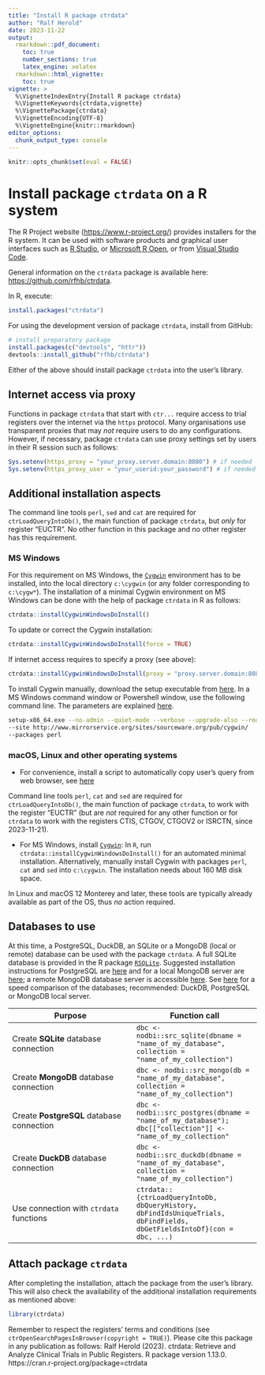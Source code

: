 ```yaml
---
title: "Install R package ctrdata"
author: "Ralf Herold"
date: 2023-11-22
output:
  rmarkdown::pdf_document:
    toc: true
    number_sections: true
    latex_engine: xelatex
  rmarkdown::html_vignette:
    toc: true
vignette: >
  %\VignetteIndexEntry{Install R package ctrdata}
  %\VignetteKeywords{ctrdata,vignette}
  %\VignettePackage{ctrdata}
  %\VignetteEncoding{UTF-8}
  %\VignetteEngine{knitr::rmarkdown}
editor_options:
  chunk_output_type: console
---
```


```r
knitr::opts_chunk$set(eval = FALSE)
```

# Install package `ctrdata` on a R system

The R Project website ([https://www.r-project.org/](https://www.r-project.org/)) provides installers for the R system. It can be used with software products and graphical user interfaces such as [R Studio](https://www.rstudio.com/products/RStudio/), or [Microsoft R Open](https://mran.microsoft.com/open/), or from [Visual Studio Code](https://marketplace.visualstudio.com/items?itemName=Ikuyadeu.r).

General information on the `ctrdata` package is available here: [https://github.com/rfhb/ctrdata](https://github.com/rfhb/ctrdata).

In R, execute:

```r
install.packages("ctrdata")
```

For using the development version of package `ctrdata`, install from GitHub:

```r
# install preparatory package
install.packages(c("devtools", "httr"))
devtools::install_github("rfhb/ctrdata")
```

Either of the above should install package `ctrdata` into the user's library.

## Internet access via proxy

Functions in package `ctrdata` that start with `ctr...` require access to trial registers over the internet via the `https` protocol. Many organisations use transparent proxies that may _not_ require users to do any configurations. However, if necessary, package `ctrdata` can use proxy settings set by users in their R session such as follows:

```r
Sys.setenv(https_proxy = "your_proxy.server.domain:8080") # if needed
Sys.setenv(https_proxy_user = "your_userid:your_password") # if needed
```

## Additional installation aspects

The command line tools `perl`, `sed` and `cat` are required for `ctrLoadQueryIntoDb()`, the main function of package `ctrdata`, but *only* for register "EUCTR". No other function in this package and no other register has this requirement.

### MS Windows

For this requirement on MS Windows, the [`Cygwin`](https://cygwin.org/install.html) environment has to be installed, into the local directory `c:\cygwin` (or any folder corresponding to `c:\cygw*`). The installation of a minimal Cygwin environment on MS Windows can be done with the help of package `ctrdata` in R as follows:

```r
ctrdata::installCygwinWindowsDoInstall()
```

To update or correct the Cygwin installation:

```r
ctrdata::installCygwinWindowsDoInstall(force = TRUE)
```

If internet access requires to specify a proxy (see above):

```r
ctrdata::installCygwinWindowsDoInstall(proxy = "proxy.server.domain:8080")
```

To install Cygwin manually, download the setup executable from [here](https://cygwin.com/install.html). In a MS Windows command window or Powershell window, use the following command line. The parameters are explained [here](https://cygwin.com/faq/faq.html#faq.setup.cli).

```bash
setup-x86_64.exe --no-admin --quiet-mode --verbose --upgrade-also --root c:/cygwin
--site http://www.mirrorservice.org/sites/sourceware.org/pub/cygwin/
--packages perl
```

### macOS, Linux and other operating systems

- For convenience, install a script to automatically copy user's query from web browser, see [here](https://github.com/rfhb/ctrdata#id_3-script-to-automatically-copy-users-query-from-web-browser)

Command line tools `perl`, `cat` and `sed` are required for `ctrLoadQueryIntoDb()`, the main function of package `ctrdata`, to work with the register "EUCTR" (but are *not* required for any other function or for `ctrdata` to work with the registers CTIS, CTGOV, CTGOV2 or ISRCTN, since 2023-11-21).

- For MS Windows, install [`Cygwin`](https://cygwin.org/install.html): In `R`, run `ctrdata::installCygwinWindowsDoInstall()` for an automated minimal installation. Alternatively, manually install Cygwin with packages `perl`, `cat` and `sed` into `c:\cygwin`. The installation needs about 160 MB disk space.

In Linux and macOS 12 Monterey and later, these tools are typically already available as part of the OS, thus *no* action required.

## Databases to use

At this time, a PostgreSQL, DuckDB, an SQLite or a MongoDB (local or remote) database can be used with the package `ctrdata`. A full SQLite database is provided in the R package [`RSQLite`](https://rsqlite.r-dbi.org/). Suggested installation instructions for PostgreSQL are [here](https://www.postgresql.org/download/) and for a local MongoDB server are [here](https://docs.mongodb.com/manual/administration/install-community/); a remote MongoDB database server is accessible [here](https://www.mongodb.com/cloud/atlas). See [here](https://github.com/ropensci/nodbi#benchmark) for a speed comparison of the databases; recommended: DuckDB, PostgreSQL or MongoDB local server. 

Purpose | Function call
-------------------- | --------------------
Create **SQLite** database connection | `dbc <- nodbi::src_sqlite(dbname = "name_of_my_database", collection = "name_of_my_collection")`
Create **MongoDB** database connection | `dbc <- nodbi::src_mongo(db = "name_of_my_database", collection = "name_of_my_collection")`
Create **PostgreSQL** database connection | `dbc <- nodbi::src_postgres(dbname = "name_of_my_database"); dbc[["collection"]] <- "name_of_my_collection"`
Create **DuckDB** database connection | `dbc <- nodbi::src_duckdb(dbname = "name_of_my_database", collection = "name_of_my_collection")`
Use connection with `ctrdata` functions | `ctrdata::{ctrLoadQueryIntoDb, dbQueryHistory, dbFindIdsUniqueTrials, dbFindFields, dbGetFieldsIntoDf}(con = dbc, ...)`

## Attach package `ctrdata`

After completing the installation, attach the package from the user's library. This will also check the availability of the additional installation requirements as mentioned above:

```r
library(ctrdata)
```

Remember to respect the registers' terms and conditions (see `ctrOpenSearchPagesInBrowser(copyright = TRUE)`). Please cite this package in any publication as follows: Ralf Herold (2023). ctrdata: Retrieve and Analyze Clinical Trials in Public Registers. R package version 1.13.0. https://cran.r-project.org/package=ctrdata
